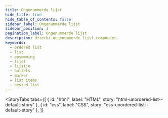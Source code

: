 ```yaml
---
title: Ongenummerde lijst
hide_title: true
hide_table_of_contents: false
sidebar_label: Ongenummerde lijst
sidebar_position: 1
pagination_label: Ongenummerde lijst
description: Utrecht ongenummerde lijst component.
keywords:
  - ordered list
  - list
  - opsomming
  - lijst
  - lijstje
  - bullets
  - marker
  - list items
  - nested list
---
```


<!-- @license CC0-1.0 -->


<Markdown headingLevel={1}>
  <IntroText />
</Markdown>

<StoryTabs
  tabs={[
    { id: "html", label: "HTML", story: "html-unordered-list--default-story" },
    { id: "css", label: "CSS", story: "css-unordered-list--default-story" },
  ]}
></StoryTabs>
